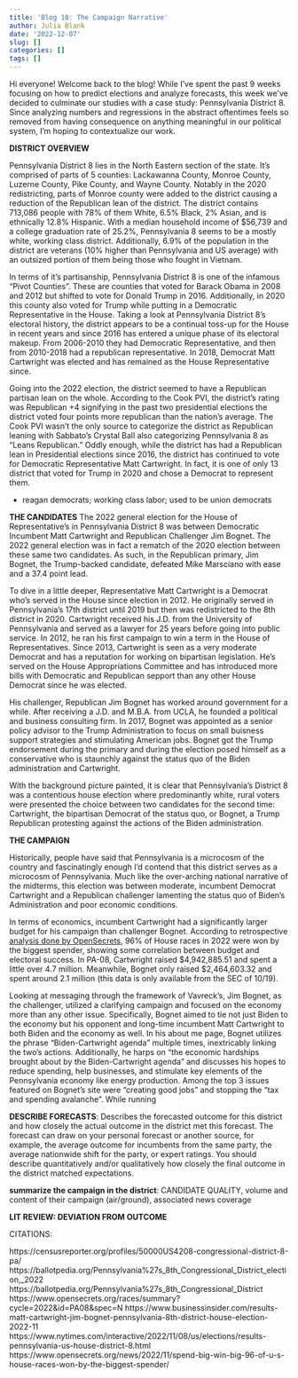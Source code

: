 ```yaml
---
title: 'Blog 10: The Campaign Narrative'
author: Julia Blank
date: '2022-12-07'
slug: []
categories: []
tags: []
---
```


Hi everyone! Welcome back to the blog! While I've spent the past 9 weeks focusing on how to predict elections and analyze forecasts, this week we've decided to culminate our studies with a case study: Pennsylvania District 8. Since analyzing numbers and regressions in the abstract oftentimes feels so removed from having consequence on anything meaningful in our political system, I'm hoping to contextualize our work. 

**DISTRICT OVERVIEW**

Pennsylvania District 8 lies in the North Eastern section of the state. It's comprised of parts of 5 counties: Lackawanna County, Monroe County, Luzerne County, Pike County, and Wayne County. Notably in the 2020 redistricting, parts of Monroe county were added to the district causing a reduction of the Republican lean of the district. The district contains 713,086 people with 78% of them White, 6.5% Black, 2% Asian, and is ethnically 12.8% Hispanic. With a median household income of $56,739 and a college graduation rate of 25.2%, Pennsylvania 8 seems to be a mostly white, working class district. Additionally, 6.9% of the population in the district are veterans (10% higher than Pennsylvania and US average) with an outsized portion of them being those who fought in Vietnam. 

In terms of it's partisanship, Pennsylvania District 8 is one of the infamous "Pivot Counties". These are counties that voted for Barack Obama in 2008 and 2012 but shifted to vote for Donald Trump in 2016. Additionally, in 2020 this county also voted for Trump while putting in a Democratic Representative in the House. Taking a look at Pennsylvania District 8's electoral history, the district appears to be a continual toss-up for the House in recent years and since 2016 has entered a unique phase of its electoral makeup. From 2006-2010 they had Democratic Representative, and then from 2010-2018 had a republican representative. In 2018, Democrat Matt Cartwright was elected and has remained as the House Representative since. 

Going into the 2022 election, the district seemed to have a Republican partisan lean on the whole. According to the Cook PVI, the district's rating was Republican +4 signifying in the past two presidential elections the district voted four points more republican than the nation's average. The Cook PVI wasn't the only source to categorize the district as Republican leaning with Sabbato's Crystal Ball also categorizing Pennsylvania 8 as "Leans Republican." Oddly enough, while the district has had a Republican lean in Presidential elections since 2016, the district has continued to vote for Democratic Representative Matt Cartwright. In fact, it is one of only 13 district that voted for Trump in 2020 and chose a Democrat to represent them.   


- reagan democrats; working class labor; used to be union democrats 

**THE CANDIDATES** 
The 2022 general election for the House of Representative's in Pennsylvania District 8 was between Democratic Incumbent Matt Cartwright and Republican Challenger Jim Bognet. The 2022 general election was in fact a rematch of the 2020 election between these same two candidates. As such, in the Republican primary, Jim Bognet, the Trump-backed candidate, defeated Mike Marsciano with ease and a 37.4 point lead. 

To dive in a little deeper, Representative Matt Cartwright is a Democrat who's served in the House since election in 2012. He originally served in Pennsylvania's 17th district until 2019 but then was redistricted to the 8th district in 2020. Cartwright received his J.D. from the University of Pennsylvania and served as a lawyer for 25 years before going into public service. In 2012, he ran his first campaign to win a term in the House of Representatives. Since 2013, Cartwright is seen as a very moderate Democrat and has a reputation for working on bipartisan legislation. He's served on the House Appropriations Committee and has introduced more bills with Democratic and Republican sepport than any other House Democrat since he was elected. 

His challenger, Republican Jim Bognet has worked around government for a while. After receiving a J.D. and M.B.A. from UCLA, he founded a political and business consulting firm. In 2017, Bognet was appointed as a senior policy advisor to the Trump Administration to focus on small buisness support strategies and stimulating American jobs. Bognet got the Trump endorsement during the primary and during the election posed himself as a conservative who is staunchly against the status quo of the Biden administration and Cartwright. 

With the background picture painted, it is clear that Pennsylvania's District 8 was a contentious house election where predominantly white, rural voters were presented the choice between two candidates for the second time: Cartwright, the bipartisan Democrat of the status quo, or Bognet, a Trump Republican protesting against the actions of the Biden administration. 

**THE CAMPAIGN**

Historically, people have said that Pennsylvania is a microcosm of the country and fascinatingly enough I'd contend that this district serves as a microcosm of Pennsylvania. Much like the over-arching national narrative of the midterms, this election was between moderate, incumbent Democrat Cartwright and a Republican challenger lamenting the status quo of Biden's Administration and poor economic conditions. 

In terms of economics, incumbent Cartwright had a significantly larger budget for his campaign than challenger Bognet. According to retrospective [analysis done by OpenSecrets](https://www.opensecrets.org/news/2022/11/spend-big-win-big-96-of-u-s-house-races-won-by-the-biggest-spender/), 96% of House races in 2022 were won by the biggest spender, showing some correlation between budget and electoral success. In PA-08, Cartwright raised \$4,942,885.51 and spent a little over 4.7 million. Meanwhile, Bognet only raised \$2,464,603.32 and spent around 2.1 million (this data is only available from the SEC of 10/19). 

Looking at messaging through the framework of Vavreck's, Jim Bognet, as the challenger, utilized a clarifying campaign and focused on the economy more than any other issue. Specifically, Bognet aimed to tie not just Biden to the economy but his opponent and long-time incumbent Matt Cartwright to both Biden and the economy as well. In his about me page, Bognet utilizes the phrase "Biden-Cartwright agenda" multiple times, inextricably linking the two's actions. Additionally, he harps on "the economic hardships brought about by the Biden-Cartwright agenda" and discusses his hopes to reduce spending, help businesses, and stimulate key elements of the Pennsylvania economy like energy production. Among the top 3 issues featured on Bognet's site were "creating good jobs" and stopping the "tax and spending avalanche". While running  


**DESCRIBE FORECASTS**: Describes the forecasted outcome for this district and how closely the actual outcome in the district met this forecast.  The forecast can draw on your personal forecast or another source, for example, the average outcome for incumbents from the same party, the average nationwide shift for the party, or expert ratings.  You should describe quantitatively and/or qualitatively how closely the final outcome in the district matched expectations.  



**summarize the campaign in the district**: CANDIDATE QUALITY, volume and content of their campaign (air/ground), associated news coverage



**LIT REVIEW: DEVIATION FROM OUTCOME**


CITATIONS:

https://censusreporter.org/profiles/50000US4208-congressional-district-8-pa/
https://ballotpedia.org/Pennsylvania%27s_8th_Congressional_District_election,_2022
https://ballotpedia.org/Pennsylvania%27s_8th_Congressional_District
https://www.opensecrets.org/races/summary?cycle=2022&id=PA08&spec=N
https://www.businessinsider.com/results-matt-cartwright-jim-bognet-pennsylvania-8th-district-house-election-2022-11
https://www.nytimes.com/interactive/2022/11/08/us/elections/results-pennsylvania-us-house-district-8.html
https://www.opensecrets.org/news/2022/11/spend-big-win-big-96-of-u-s-house-races-won-by-the-biggest-spender/


